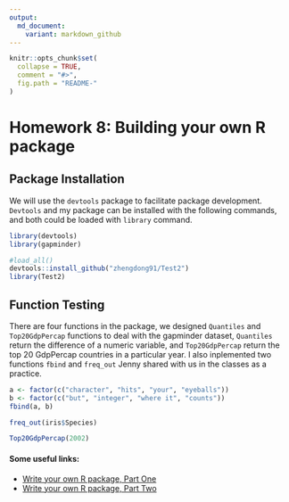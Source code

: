 ```yaml
---
output:
  md_document:
    variant: markdown_github
---
```


```r
knitr::opts_chunk$set(
  collapse = TRUE,
  comment = "#>",
  fig.path = "README-"
)
```

# Homework 8: Building your own R package

## Package Installation
We will use the `devtools` package to facilitate package development. `Devtools` and my package can be installed with the following commands, and both could be loaded with `library` command.

```r
library(devtools)
library(gapminder)
```

```r
#load_all()
devtools::install_github("zhengdong91/Test2")
library(Test2)
```

## Function Testing

There are four functions in the package, we designed `Quantiles` and `Top20GdpPercap` functions to deal with the gapminder dataset, `Quantiles` return the difference of a numeric variable, and `Top20GdpPercap` return the top 20 GdpPercap countries in a particular year. I also inplemented two functions `fbind` and `freq_out` Jenny shared with us in the classes as a practice. 

```r
a <- factor(c("character", "hits", "your", "eyeballs"))
b <- factor(c("but", "integer", "where it", "counts"))
fbind(a, b)
```

```r
freq_out(iris$Species)
```


```r
Top20GdpPercap(2002)
```

#### Some useful links:
+ [Write your own R package, Part One](https://stat545-ubc.github.io/packages04_foofactors-package-01.html)
+ [Write your own R package, Part Two](https://stat545-ubc.github.io/packages05_foofactors-package-02.html)
